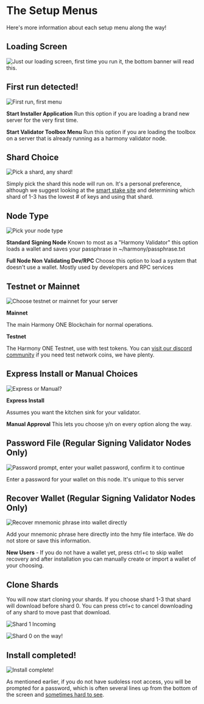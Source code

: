 # The Setup Menus
Here's more information about each setup menu along the way!
## Loading Screen
![Just our loading screen, first time you run it, the bottom banner will read this.](/image_35.png)

## First run detected!
![First run, first menu](/image_38.png)

**Start Installer Application**
Run this option if you are loading a brand new server for the very first time.

**Start Validator Toolbox Menu**
Run this option if you are loading the toolbox on a server that is already running as a harmony validator node.

## Shard Choice
![Pick a shard, any shard!](/image_39.png)

Simply pick the shard this node will run on. It's a personal preference, although we suggest looking at the [smart stake site](https://harmony.smartstake.io/election) and determining which shard of 1-3 has the lowest # of keys and using that shard.

## Node Type
![Pick your node type](/image_33.png)

**Standard Signing Node**
Known to most as a "Harmony Validator" this option loads a wallet and saves your passphrase in ~/harmony/passphrase.txt

**Full Node Non Validating Dev/RPC**
Choose this option to load a system that doesn't use a wallet. Mostly used by developers and RPC services

## Testnet or Mainnet
![Choose testnet or mainnet for your server](/image_34.png)

**Mainnet**

The main Harmony ONE Blockchain for normal operations.

**Testnet**

The Harmony ONE Testnet, use with test tokens. You can [visit our discord community](https://discord.gg/babnYCEZ7Q) if you need test network coins, we have plenty.

## Express Install or Manual Choices
![Express or Manual?](/image_41.png)

**Express Install**

Assumes you want the kitchen sink for your validator. 

**Manual Approval**
This lets you choose y/n on every option along the way.

## Password File \(Regular Signing Validator Nodes Only\)
![Password prompt, enter your wallet password, confirm it to continue](/image_16.png)

Enter a password for your wallet on this node. It's unique to this server

## Recover Wallet \(Regular Signing Validator Nodes Only\)
![Recover mnemonic phrase into wallet directly](/image_40.png)

Add your mnemonic phrase here directly into the hmy file interface. We do not store or save this information.

**New Users** - If you do not have a wallet yet, press ctrl+c to skip wallet recovery and after installation you can manually create or import a wallet of your choosing.

## Clone Shards
You will now start cloning your shards. If you choose shard 1-3 that shard will download before shard 0. You can press ctrl+c to cancel downloading of any shard to move past that download.

![Shard 1 Incoming](/image_23.png)

![Shard 0 on the way!](/image_36.png)

## Install completed!
![Install complete!](/image_17.png)

As mentioned earlier, if you do not have sudoless root access, you will be prompted for a password, which is often several lines up from the bottom of the screen and [sometimes hard to see](/harmony/toolbox/post#sudoless-root-skipped---application-install-starts-and-freezes-up).